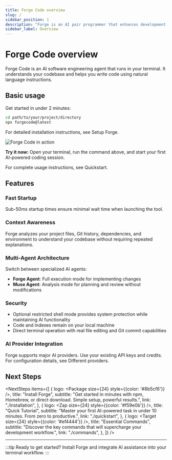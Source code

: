 ```yaml
---
title: Forge Code overview
slug: /
sidebar_position: 1
description: "Forge is an AI pair programmer that enhances development workflows with intelligent code assistance in your terminal."
sidebar_label: Overview
---
```



# Forge Code overview

Forge Code is an AI software engineering agent that runs in your terminal. It understands your codebase and helps you
write code using natural language instructions.

## Basic usage

Get started in under 2 minutes:

```bash
cd path/to/your/project/directory
npx forgecode@latest
```

For detailed installation instructions, see <CustomLink href="/docs/installation">Setup Forge</CustomLink>.

<div style={{textAlign: 'center', margin: '2rem 0'}}>
  <img
    src="/docs/forge_image.png"
    alt="Forge Code in action"
    style={{
      width: '700px',
      maxWidth: '100%',
      height: 'auto',
      borderRadius: '8px',
      boxShadow: '0 4px 16px rgba(0, 0, 0, 0.1)',
      border: '1px solid rgba(0, 0, 0, 0.08)'
    }}
  />
</div>

**Try it now:** Open your terminal, run the command above, and start your first AI-powered coding session.

For complete usage instructions, see <CustomLink href="/docs/quickstart">Quickstart</CustomLink>.

## Features

<div class="content-grid">

<div className="bg-card-border-gradient-nextStep-light dark:bg-card-border-gradient-nextStep p-[1px] rounded-[13px]">
  <div className="bg-white dark:bg-tailCall-dark-800 rounded-xl p-6 h-full">
    <div style={{display: 'flex', alignItems: 'center', marginBottom: '0.75rem'}}>
      <Rocket size={24} style={{color: '#3b82f6', marginRight: '0.75rem'}} />
      <h3 style={{margin: 0, fontSize: '1.1rem', fontWeight: 600}}>Fast Startup</h3>
    </div>
    <p style={{margin: 0, lineHeight: 1.7}}>Sub-50ms startup times ensure minimal wait time when launching the tool.</p>
  </div>
</div>

<div className="bg-card-border-gradient-nextStep-light dark:bg-card-border-gradient-nextStep p-[1px] rounded-[13px]">
  <div className="bg-white dark:bg-tailCall-dark-800 rounded-xl p-6 h-full">
    <div style={{display: 'flex', alignItems: 'center', marginBottom: '0.75rem'}}>
      <Brain size={24} style={{color: '#10b981', marginRight: '0.75rem'}} />
      <h3 style={{margin: 0, fontSize: '1.1rem', fontWeight: 600}}>Context Awareness</h3>
    </div>
    <p style={{margin: 0, lineHeight: 1.7}}>Forge analyzes your project files, Git history, dependencies, and environment to understand your codebase without requiring repeated explanations.</p>
  </div>
</div>

<div className="bg-card-border-gradient-nextStep-light dark:bg-card-border-gradient-nextStep p-[1px] rounded-[13px]">
  <div className="bg-white dark:bg-tailCall-dark-800 rounded-xl p-6 h-full">
    <div style={{display: 'flex', alignItems: 'center', marginBottom: '0.75rem'}}>
      <Wrench size={24} style={{color: '#f59e0b', marginRight: '0.75rem'}} />
      <h3 style={{margin: 0, fontSize: '1.1rem', fontWeight: 600}}>Multi-Agent Architecture</h3>
    </div>
    <div>
      <p style={{margin: '0 0 0.25rem 0'}}>Switch between specialized AI agents:</p>
      <ul style={{margin: 0, paddingLeft: '1.25rem'}}>
        <li><strong>Forge Agent</strong>: Full execution mode for implementing changes</li>
        <li><strong>Muse Agent</strong>: Analysis mode for planning and review without modifications</li>
      </ul>
    </div>
  </div>
</div>

<div className="bg-card-border-gradient-nextStep-light dark:bg-card-border-gradient-nextStep p-[1px] rounded-[13px]">
  <div className="bg-white dark:bg-tailCall-dark-800 rounded-xl p-6 h-full">
    <div style={{display: 'flex', alignItems: 'center', marginBottom: '0.75rem'}}>
      <Shield size={24} style={{color: '#ef4444', marginRight: '0.75rem'}} />
      <h3 style={{margin: 0, fontSize: '1.1rem', fontWeight: 600}}>Security</h3>
    </div>
    <ul style={{margin: 0, paddingLeft: '1.25rem'}}>
      <li>Optional restricted shell mode provides system protection while maintaining AI functionality</li>
      <li>Code and indexes remain on your local machine</li>
      <li>Direct terminal operation with real file editing and Git commit capabilities</li>
    </ul>
  </div>
</div>

<div className="bg-card-border-gradient-nextStep-light dark:bg-card-border-gradient-nextStep p-[1px] rounded-[13px]">
  <div className="bg-white dark:bg-tailCall-dark-800 rounded-xl p-6 h-full">
    <div style={{display: 'flex', alignItems: 'center', marginBottom: '0.75rem'}}>
      <Link size={24} style={{color: '#8b5cf6', marginRight: '0.75rem'}} />
      <h3 style={{margin: 0, fontSize: '1.1rem', fontWeight: 600}}>AI Provider Integration</h3>
    </div>
    <p style={{margin: 0, lineHeight: 1.7}}>Forge supports major AI providers. Use your existing API keys and credits. For configuration details, see <CustomLink href="/docs/custom-providers">Different providers</CustomLink>.</p>
  </div>
</div>

</div>

## Next Steps


<NextSteps
  items={[
    {
      logo: <Package size={24} style={{color: '#8b5cf6'}} />,
      title: "Install Forge",
      subtitle: "Get started in minutes with npm, Homebrew, or direct download. Simple setup, powerful results.",
      link: "./installation",
    },
    {
      logo: <Zap size={24} style={{color: '#f59e0b'}} />,
      title: "Quick Tutorial",
      subtitle: "Master your first AI-powered task in under 10 minutes. From zero to productive.",
      link: "./quickstart",
    },
    {
      logo: <Target size={24} style={{color: '#ef4444'}} />,
      title: "Essential Commands",
      subtitle: "Discover the key commands that will supercharge your development workflow.",
      link: "./commands",
    },
  ]}
/>

---

:::tip Ready to get started?
Install Forge and integrate AI assistance into your terminal workflow.
:::
